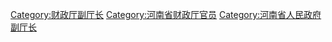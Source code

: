 [[Category:财政厅副厅长|Category:财政厅副厅长]]
[[Category:河南省财政厅官员|Category:河南省财政厅官员]]
[[Category:河南省人民政府副厅长|Category:河南省人民政府副厅长]]